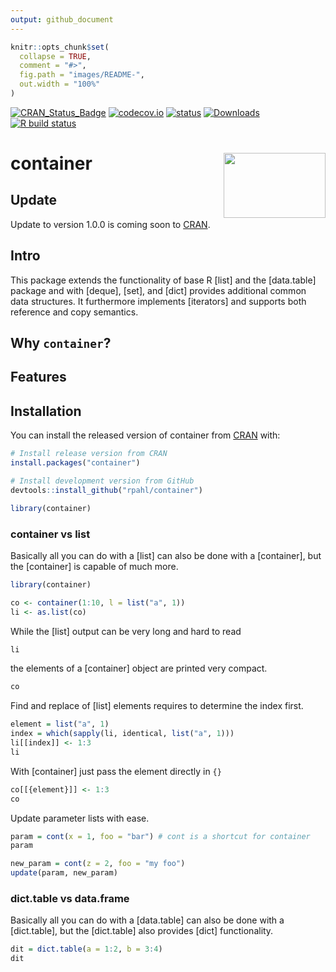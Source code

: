 ```yaml
---
output: github_document
---
```


<!-- README.md is generated from README.Rmd. Please edit that file -->

```r
knitr::opts_chunk$set(
  collapse = TRUE,
  comment = "#>",
  fig.path = "images/README-",
  out.width = "100%"
)
```


<!-- badges: start -->
[![CRAN_Status_Badge](http://www.r-pkg.org/badges/version/container)](https://cran.r-project.org/package=container)
[![codecov.io](https://codecov.io/github/rpahl/container/coverage.svg?branch=master)](https://codecov.io/github/rpahl/container?branch=master)
[![status](https://tinyverse.netlify.com/badge/container)](https://CRAN.R-project.org/package=container)
[![Downloads](http://cranlogs.r-pkg.org/badges/container)](http://www.r-pkg.org/pkg/container)
[![R build status](https://github.com/rpahl/container/workflows/R-CMD-check/badge.svg)](https://github.com/rpahl/container/actions)
<!-- badges: end -->

# container <img src="images/logo.png" align="right" width="163" height="104"/>

## Update
Update to version 1.0.0 is coming soon to [CRAN](https://cran.r-project.org/).

## Intro

This package extends the functionality of base R [list] and the [data.table]
package and with [deque], [set], and [dict] provides additional common data
structures. It furthermore implements [iterators] and supports both reference
and copy semantics.

## Why `container`?


## Features


## Installation

You can install the released version of container from
[CRAN](https://CRAN.R-project.org) with:

```r
# Install release version from CRAN
install.packages("container")

# Install development version from GitHub
devtools::install_github("rpahl/container")
```

```r
library(container)
```

### container vs list
Basically all you can do with a [list] can also be done with a [container],
but the [container] is capable of much more.

```r
library(container)

co <- container(1:10, l = list("a", 1))
li <- as.list(co)
```

While the [list] output can be very long and hard to read
```r
li
```

the elements of a [container] object are printed very compact.
```r
co
```


Find and replace of [list] elements requires to determine the index first.
```r
element = list("a", 1)
index = which(sapply(li, identical, list("a", 1)))
li[[index]] <- 1:3
li
```

With [container] just pass the element directly in `{}`
```r
co[[{element}]] <- 1:3
co
```

Update parameter lists with ease.
```r
param = cont(x = 1, foo = "bar") # cont is a shortcut for container
param
```

```r
new_param = cont(z = 2, foo = "my foo")
update(param, new_param)
```


### dict.table vs data.frame
Basically all you can do with a [data.table] can also be done with a
[dict.table], but the [dict.table] also provides [dict] functionality.

```r
dit = dict.table(a = 1:2, b = 3:4)
dit
```


